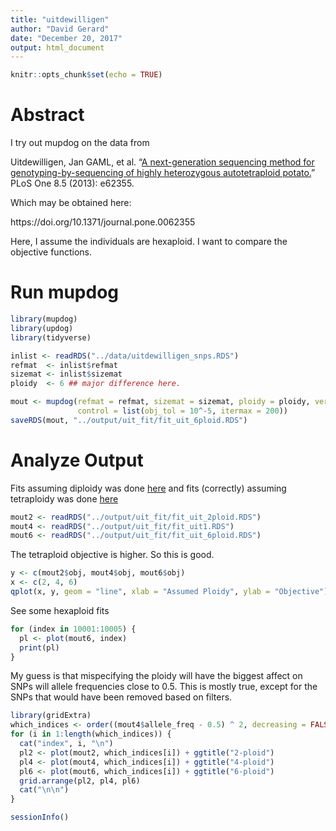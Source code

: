```yaml
---
title: "uitdewilligen"
author: "David Gerard"
date: "December 20, 2017"
output: html_document
---
```


```r
knitr::opts_chunk$set(echo = TRUE)
```

# Abstract

I try out mupdog on the data from

Uitdewilligen, Jan GAML, et al. "[A next-generation sequencing method for genotyping-by-sequencing of highly heterozygous autotetraploid potato.](http://journals.plos.org/plosone/article?id=10.1371/journal.pone.0062355)" PLoS One 8.5 (2013): e62355.

Which may be obtained here:

https://doi.org/10.1371/journal.pone.0062355

Here, I assume the individuals are hexaploid. I want to compare the objective functions.

# Run mupdog
```r
library(mupdog)
library(updog)
library(tidyverse)
```

```r
inlist <- readRDS("../data/uitdewilligen_snps.RDS")
refmat  <- inlist$refmat
sizemat <- inlist$sizemat
ploidy  <- 6 ## major difference here.
```


```r
mout <- mupdog(refmat = refmat, sizemat = sizemat, ploidy = ploidy, verbose = TRUE, num_clust = 7,
               control = list(obj_tol = 10^-5, itermax = 200))
saveRDS(mout, "../output/uit_fit/fit_uit_6ploid.RDS")
```

# Analyze Output

Fits assuming diploidy was done [here](uitdewilligen_k2.html) and fits (correctly) assuming tetraploidy was done [here](uitdewilligen.html)

```r
mout2 <- readRDS("../output/uit_fit/fit_uit_2ploid.RDS")
mout4 <- readRDS("../output/uit_fit/fit_uit1.RDS")
mout6 <- readRDS("../output/uit_fit/fit_uit_6ploid.RDS")
```


The tetraploid objective is higher. So this is good.
```r
y <- c(mout2$obj, mout4$obj, mout6$obj)
x <- c(2, 4, 6)
qplot(x, y, geom = "line", xlab = "Assumed Ploidy", ylab = "Objective") + theme_bw()
```

See some hexaploid fits
```r
for (index in 10001:10005) {
  pl <- plot(mout6, index)
  print(pl)
}
```

My guess is that mispecifying the ploidy will have the biggest affect on SNPs will allele frequencies close to 0.5. This is mostly true, except for the SNPs that would have been removed based on filters.
```r
library(gridExtra)
which_indices <- order((mout4$allele_freq - 0.5) ^ 2, decreasing = FALSE)[1:5]
for (i in 1:length(which_indices)) {
  cat("index", i, "\n")
  pl2 <- plot(mout2, which_indices[i]) + ggtitle("2-ploid")
  pl4 <- plot(mout4, which_indices[i]) + ggtitle("4-ploid")
  pl6 <- plot(mout6, which_indices[i]) + ggtitle("6-ploid")
  grid.arrange(pl2, pl4, pl6)
  cat("\n\n")
}
```


```r
sessionInfo()
```



